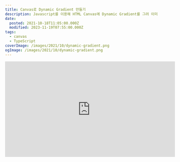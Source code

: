 ```yaml
---
title: Canvas로 Dynamic Gradient 만들기
description: Javascript를 이용해 HTML Canvas에 Dynamic Gradient를 그려 이미지로 출력하는
date:
  posted: 2021-10-18T11:05:00.000Z
  modified: 2023-11-19T07:55:00.000Z
tags:
  - canvas
  - TypeScript
coverImage: /images/2021/10/dynamic-gradient.png
ogImage: /images/2021/10/dynamic-gradient.png
---
```


<iframe width="560" height="315" src="https://marshall-ku.github.io/dynamic-gradient/" frameborder="0" loading="lazy" />

특성 이미지를 항상 설정하는 편이긴 하지만, 혹시 특성 이미지가 없을 때 유용하게 사용할 수 있지 않을까 싶어 만들어본 기능입니다.  
위 데모를 클릭하시면 매번 새 이미지가 생성되는 걸 확인하실 수 있습니다.

```ts
function generateDynamicGradient(width: number, height: number): string {
    const canvas = document.createElement("canvas");
    const context = canvas.getContext("2d");
    if (!context) return "";
    // code from https://stackoverflow.com/questions/1484506/random-color-generator#comment6801353_5365036
    const colors = [...new Array(3)].map(
        () => `#${((Math.random() * 0xffffff) << 0).toString(16)}`
    );
    const randomNumber = (max: number = 1, min: number = 0) =>
        Math.floor(Math.random() * (max - min)) + min;
    const circleCount = (width * height) / 2000;
    const maxRadius = width / 6;
    const minRadius = randomNumber(maxRadius * 0.9, 20);
    const drawCircle = (n: number) => {
        context.beginPath();
        context.arc(
            randomNumber(width),
            randomNumber(height),
            randomNumber(maxRadius, minRadius),
            0,
            Math.PI * 2,
            false
        );
        context.fillStyle = colors[n % 3];
        context.fill();
    };

    // Initialize canvas
    canvas.width = width;
    canvas.height = height;
    context.fillStyle = colors[0];
    context.fillRect(0, 0, width, height);

    // Filter
    context.filter = "blur(50px) saturate(1.5)";

    // Add circles
    for (let i = 0; i < circleCount; i++) {
        drawCircle(i);
    }

    return canvas.toDataURL();
}
```

Typescript 코드입니다. 별도의 컴파일러가 없으시다면 [TypeScript playground](https://typescript-play.js.org/)에 위 코드를 입력하시면 Javascript 코드로 변환해줍니다.

canvas에 무작위 색상, 크기, 위치를 갖는 원들을 그리고 블러 처리해 그래디언트처럼 보이게 했습니다.

당연히 제대로 만든 Dynamic Gradient보다 많이 부족하지만, 대충 보고 넘어가는 영역에 추가하면 적당한 시각적 재미를 주는 역할은 충분히 해냅니다.  
색상을 전부 무작위로 설정하지 말고, 비슷한 계열의 색상을 몇 개 골라두고 그중에서 무작위로 몇 개 뽑아오는 방식으로 제작하면 훨씬 예쁜 그래디언트를 만들 수 있지 않을까 합니다.

---

```ts
const randomColor = () => `#${((Math.random() * 0xffffff) << 0).toString(16)}`;
```

코드 중간에 있는 꽤 쓸만한 무작위 색상 출력을 위한 한 줄짜리 코드입니다. ([출처 확인](https://stackoverflow.com/questions/1484506/random-color-generator#comment6801353%5F5365036))

```ts
const randomRGB = () => `rgb(${Math.floor(Math.random() * 256)}, ${Math.floor(Math.random() * 256)}, ${Math.floor(Math.random() * 256)})`;
const randomHSL = () => `hsl(${Math.floor(Math.random() * 361)}, 100%, 50%)`;
```

RGB나 HSL을 쓰면 시프트 연산자도 쓸 필요 없고 어떻게 동작할지 확실히 보이긴 하지만, 개인적으로 Hex로 색상을 표현하는 걸 좋아해서 위 코드를 가져왔습니다.  
단순히 제 취향이니 다른 아무 코드로 대체하셔도 상관은 없습니다.

---

```ts
const img = document.createElement("img");

img.src = generateDynamicGradient(window.innerWidth, window.innerHeight);

document.getElementById("app").append(img);
```

data URI를 반환하게 해뒀으니, 이미지를 생성하고 src에 입력만 해주면 끝입니다.